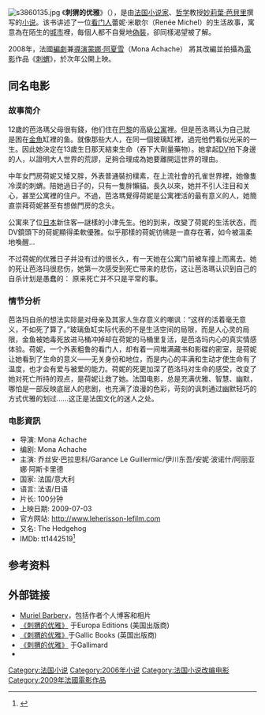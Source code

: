{{Infobox Book <!-- See Wikipedia:WikiProject_Novels or Wikipedia:WikiProject_Books -->
| name             = 刺蝟的優雅
| title_orig       = L'élégance du hérisson
| translator       = Alison Anderson
| image            =The Elegance of the Hedgehog.jpg
| image_caption    = 第一版封面
| author           = [[妙莉葉·芭貝里|妙莉葉·芭貝里]]
| illustrator      =
| cover_artist     =
| country          = [[法国|法国]]
| language         = [[法语|法语]]
| series           =
| genre            = [[小说|小说]]
| publisher        = Éditions Gallimard
| release_date         = 2006年8月
| media_type       =印刷([[精装|精装]]和[[平装|平装]])
| pages            = 359 pp
| isbn             = 2070780937
| congress= PQ2662.A6523 E44 2006
| oclc= 71336412
}}
[[File:s3860135.jpg|thumb]]
《'''刺猬的优雅'''》（{{lang-fr|''L'élégance du hérisson''}}），是由[[法国|法国]][[小说家|小说家]]、[[哲学|哲学]]教授[[妙莉葉·芭貝里|妙莉葉·芭貝里]]撰写的[[小说|小说]]。该书讲述了一位[[看门人|看门人]]蕾妮·米歇尔（Renée Michel）的生活故事，寓意為在陌生的[[城市|城市]]裡，每個人都不自覺地[[偽裝|偽裝]]，卻同樣渴望被了解。

2008年，法國[[編劇|編劇]]兼[[導演|導演]][[蒙娜·阿夏雪|蒙娜·阿夏雪]]（Mona Achache） 將其改編並拍攝為[[電影|電影]]作品《[[刺蝟_(電影)|刺蝟]]》，於次年公開上映。

==同名电影==
===故事简介===
12歲的芭洛瑪父母很有錢，他们住在[[巴黎|巴黎]]的高級[[公寓|公寓]]裡。但是芭洛瑪认为自己就是困在[[金魚|金魚]]缸裡的鱼。就像那些大人，在同一個玻璃缸裡，過完他們看似光采的一生。因此她決定在13歲生日那天結束生命（吞下大劑量藥物）。她拿起[[DV|DV]]拍下身邊的人，以證明大人世界的荒謬，足夠合理成為她要離開這世界的理由。

中年女門房荷妮又矮又胖，外表普通裝扮樸素，在上流社會的孔雀世界裡，她像隻冷漠的刺蝟。陪她過日子的，只有一隻胖懶貓。長久以來，她并不引人注目和关心，甚至公寓裡的住户。不過，芭洛瑪覺得荷妮是公寓裡活的最有意义的人，她簡直崇拜荷妮甚至有想做門房的念头。

公寓來了位[[日本|日本]]新住客—謎樣的小津先生。他的到来，改變了荷妮的生活状态，而DV鏡頭下的荷妮顯得柔軟優雅。似乎那樣的荷妮彷彿是一直存在著，如今被溫柔地喚醒…

不过荷妮的优雅日子并没有过的很长久，有一天她在公寓门前被车撞上而离去。她的死让芭洛玛很悲伤，她第一次感受到死亡带来的悲伤，这让芭洛瑪认识到自己的自杀计划是愚蠢的： 原来死亡并不只是平常的事。

===情节分析===
芭洛玛自杀的想法实际是对母亲及其家人生存意义的嘲讽：“这样的活着毫无意义，不如死了算了。”玻璃鱼缸实际代表的不是生活空间的局限，而是人心灵的局限，金鱼被她毒死放进马桶冲掉却在荷妮的马桶里复活，是芭洛玛内心的真实情感体验。荷妮，一个外表粗鲁的看门人，却有着一间堆满藏书和影碟的密室，是荷妮让她看到了生命的意义——无关身份和地位，而是内心的丰满和生动才使生命有了温度，也才会有爱与被爱的能力。荷妮的死更加深了芭洛玛对生命的感受，改变了她对死亡所持的观点，是荷妮让救了她。法国电影，总是充满优雅、智慧、幽默，哪怕是一部反映底层人的悲剧，也充满了浪漫的色彩，苛刻的讽刺通过幽默轻巧的方式优雅的划过......这正是法国文化的迷人之处。

===电影資訊===
*导演: Mona Achache
*编剧: Mona Achache
*主演: 乔丝安·巴拉思科/Garance Le Guillermic/伊川东吾/安妮·波诺什/阿丽亚娜·阿斯卡里德
*国家: 法国/意大利
*语言: 法语/日语
*片长: 100分钟
*上映日期: 2009-07-03
*官方网站: http://www.leherisson-lefilm.com {{Wayback|url=http://www.leherisson-lefilm.com/ |date=20200131125911 }}
*又名: The Hedgehog
*IMDb: tt1442519<ref>{{Cite web |url=http://movie.douban.com/subject/3824274/ |title=豆瓣电影网资料 |accessdate=2010-12-10 |archive-date=2016-03-08 |archive-url=https://web.archive.org/web/20160308060947/https://movie.douban.com/subject/3824274/ |dead-url=no }}</ref>

==参考资料==
{{reflist|2}}

==外部链接==
*[https://web.archive.org/web/20081011105742/http://muriel.barbery.net/ Muriel Barbery]，包括作者个人博客和相片
*[http://www.europaeditions.com/book.php?Id=60 《刺猬的优雅》] {{Wayback|url=http://www.europaeditions.com/book.php?Id=60 |date=20091018162328 }} 于Europa Editions (美国出版商)
*[https://web.archive.org/web/20120218125032/http://www.gallicbooks.co.uk/?page_id=41 《刺猬的优雅》]于Gallic Books (英国出版商)
*[http://www.gallimard.fr/catalog/bon-feuilles/01059133.HTM 《刺猬的优雅》] {{Wayback|url=http://www.gallimard.fr/catalog/bon-feuilles/01059133.HTM |date=20090302091246 }}于Gallimard
*{{imdb title|id=1442519|title=Le hérisson}}

[[Category:法国小说|Category:法国小说]]
[[Category:2006年小说|Category:2006年小说]]
[[Category:法国小说改编电影|Category:法国小说改编电影]]
[[Category:2009年法國電影作品|Category:2009年法國電影作品]]